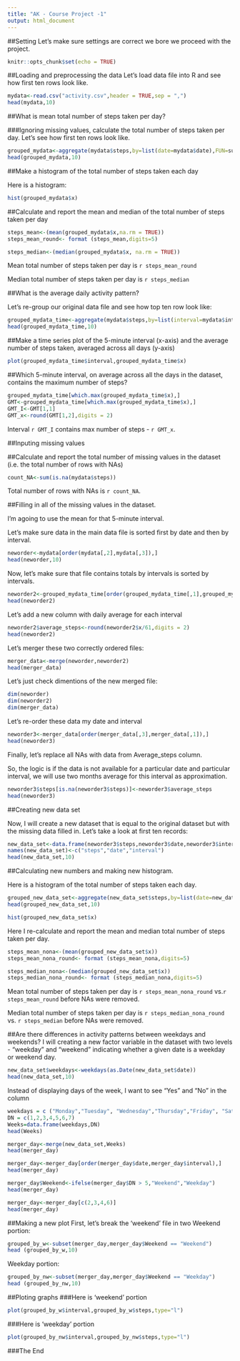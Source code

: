 ---
title: "AK - Course Project -1"
output: html_document
---

##Setting
Let's make sure settings are correct we bore we proceed with the project.
```{r setup, }
knitr::opts_chunk$set(echo = TRUE)
```

##Loading and preprocessing the data
Let's load data file into R and see how first ten rows look like.

```{r load,}
mydata<-read.csv("activity.csv",header = TRUE,sep = ",")
head(mydata,10)
```


##What is mean total number of steps taken per day?

###Ignoring missing values, calculate the total number of steps taken per day.
Let's see how first ten rows look like.
```{r group}
grouped_mydata<-aggregate(mydata$steps,by=list(date=mydata$date),FUN=sum,na.rm=TRUE)
head(grouped_mydata,10)
```
##Make a histogram of the total number of steps taken each day

Here is a histogram:
```{r hist}
hist(grouped_mydata$x)
```

##Calculate and report the mean and median of the total number of steps taken per day

```{r mean,results='hide'}
steps_mean<-(mean(grouped_mydata$x,na.rm = TRUE))
steps_mean_round<- format (steps_mean,digits=5)
```

```{r median, results='hide'}
steps_median<-(median(grouped_mydata$x, na.rm = TRUE))
```
Mean total number of steps taken per day is `r steps_mean_round`

Median total number of steps taken per day is `r steps_median`


##What is the average daily activity pattern?

Let's re-group our original data file and see how top ten row look like:

```{r re-group}
grouped_mydata_time<-aggregate(mydata$steps,by=list(interval=mydata$interval),FUN= mean, na.rm=TRUE)
head(grouped_mydata_time,10)
```

##Make a time series plot of the 5-minute interval (x-axis) and the average number of steps taken, averaged across all days (y-axis)

```{r plot}
plot(grouped_mydata_time$interval,grouped_mydata_time$x)
```

##Which 5-minute interval, on average across all the days in the dataset, contains the maximum number of steps?

```{r max steps,results='hide'}
grouped_mydata_time[which.max(grouped_mydata_time$x),]
GMT<-grouped_mydata_time[which.max(grouped_mydata_time$x),]
GMT_I<-GMT[1,1]
GMT_x<-round(GMT[1,2],digits = 2)

```
Interval `r GMT_I` contains max number of steps - `r GMT_x`.


##Inputing missing values

##Calculate and report the total number of missing values in the dataset (i.e. the total number of rows with NAs)

```{r count NA, results='hide'}
count_NA<-sum(is.na(mydata$steps))
```
Total number of rows with NAs is `r count_NA`.

##Filling in all of the missing values in the dataset. 

I'm agoing to use the mean for that 5-minute interval.

Let's make sure data in the main data file is sorted first by date and then by interval.
```{r check order1}
neworder<-mydata[order(mydata[,2],mydata[,3]),]
head(neworder,10)
```
Now, let's make sure that file contains totals by intervals is sorted by intervals.

```{r check order2}
neworder2<-grouped_mydata_time[order(grouped_mydata_time[,1],grouped_mydata_time[,2]),]
head(neworder2)
```

Let's add a new column with daily average for each interval

```{r  adding average}
neworder2$average_steps<-round(neworder2$x/61,digits = 2)
head(neworder2)
```
Let's merger these two correctly ordered files:
```{r merger}
merger_data<-merge(neworder,neworder2)
head(merger_data)
```
Let's just check dimentions of the new merged file:
```{r, check dim}
dim(neworder)
dim(neworder2)
dim(merger_data)
```
Let's re-order these data my date and interval
```{r reorder merger_data}
neworder3<-merger_data[order(merger_data[,3],merger_data[,1]),]
head(neworder3)
```
Finally, let's replace all NAs with data from Average_steps column. 

So, the logic is if the data is not available for a particular date and particular interval, we will use two months average for this interval as approximation.

```{r replace NAs}
neworder3$steps[is.na(neworder3$steps)]<-neworder3$average_steps
head(neworder3)
```
##Creating new data set

Now, I will create a new dataset that is equal to the original dataset but with the missing data filled in. Let's take a look at first ten records:

```{r new data set}
new_data_set<-data.frame(neworder3$steps,neworder3$date,neworder3$interval)
names(new_data_set)<-c("steps","date","interval")
head(new_data_set,10)
```

##Calculating new numbers and making new histogram.

Here is a histogram of the total number of steps taken each day.
```{r group by date - no NA}
grouped_new_data_set<-aggregate(new_data_set$steps,by=list(date=new_data_set$date),FUN=sum)
head(grouped_new_data_set,10)
```

```{r hist - no NA}
hist(grouped_new_data_set$x)
```



Here I re-calculate and report the mean and median total number of steps taken per day. 

```{r mean  - no NAs}
steps_mean_nona<-(mean(grouped_new_data_set$x))
steps_mean_nona_round<- format (steps_mean_nona,digits=5)
```

```{r median - no NAs}
steps_median_nona<-(median(grouped_new_data_set$x))
steps_median_nona_round<- format (steps_median_nona,digits=5)
```
Mean total number of steps taken per day is `r steps_mean_nona_round` vs.`r steps_mean_round` before NAs were removed.

Median total number of steps taken per day is `r steps_median_nona_round` vs. `r steps_median` before NAs were removed.





##Are there differences in activity patterns between weekdays and weekends?
I will creating a new factor variable in the dataset with two levels - "weekday" and "weekend" indicating whether a given date is a weekday or weekend day.

```{r add weekdays}
new_data_set$weekdays<-weekdays(as.Date(new_data_set$date))
head(new_data_set,10)
```


Instead of displaying days of the week, I want to see "Yes" and "No" in the column

```{r adding yes and no}
weekdays = c ("Monday","Tuesday", "Wednesday","Thursday","Friday", "Saturday", "Sunday")
DN = c(1,2,3,4,5,6,7)
Weeks=data.frame(weekdays,DN)
head(Weeks)

merger_day<-merge(new_data_set,Weeks)
head(merger_day)

merger_day<-merger_day[order(merger_day$date,merger_day$interval),]
head(merger_day)
```

```{r assign yes or no}
merger_day$Weekend<-ifelse(merger_day$DN > 5,"Weekend","Weekday")
head(merger_day)
```
```{r}
merger_day<-merger_day[c(2,3,4,6)]
head(merger_day)
```

##Making a new plot
First, let's break the 'weekend' file in two
Weekend portion:
```{r weekend portion}
grouped_by_w<-subset(merger_day,merger_day$Weekend == "Weekend")
head (grouped_by_w,10)
```
Weekday portion:
```{r non-weekend portion}
grouped_by_nw<-subset(merger_day,merger_day$Weekend == "Weekday")
head (grouped_by_nw,10)
```


##Ploting graphs
###Here is 'weekend' portion

```{r plot weekend graphs,echo = TRUE}
plot(grouped_by_w$interval,grouped_by_w$steps,type="l")
```


###Here is 'weekday' portion
```{r plot weekend graphs2,echo = TRUE}
plot(grouped_by_nw$interval,grouped_by_nw$steps,type="l")
```

###The End